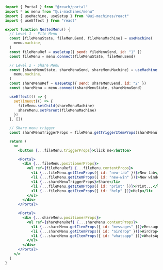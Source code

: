 ```jsx
import { Portal } from "@reach/portal"
import * as menu from "@ui-machines/menu"
import { useMachine, useSetup } from "@ui-machines/react"
import { useEffect } from "react"

export function NestedMenu() {
  // Level 1 - File Menu
  const [fileMenuState, fileMenuSend, fileMenuMachine] = useMachine(
    menu.machine,
  )
  const fileMenuRef = useSetup({ send: fileMenuSend, id: "1" })
  const fileMenu = menu.connect(fileMenuState, fileMenuSend)

  // Level 2 - Share Menu
  const [shareMenuState, shareMenuSend, shareMenuMachine] = useMachine(
    menu.machine,
  )
  const shareMenuRef = useSetup({ send: shareMenuSend, id: "2" })
  const shareMenu = menu.connect(shareMenuState, shareMenuSend)

  useEffect(() => {
    setTimeout(() => {
      fileMenu.setChild(shareMenuMachine)
      shareMenu.setParent(fileMenuMachine)
    })
  }, [])

  // Share menu trigger
  const shareMenuTriggerProps = fileMenu.getTriggerItemProps(shareMenu)

  return (
    <>
      <button {...fileMenu.triggerProps}>Click me</button>

      <Portal>
        <div {...fileMenu.positionerProps}>
          <ul ref={fileMenuRef} {...fileMenu.contentProps}>
            <li {...fileMenu.getItemProps({ id: "new-tab" })}>New tab</li>
            <li {...fileMenu.getItemProps({ id: "new-win" })}>New window</li>
            <li {...shareMenuTriggerProps}>Share</li>
            <li {...fileMenu.getItemProps({ id: "print" })}>Print...</li>
            <li {...fileMenu.getItemProps({ id: "help" })}>Help</li>
          </ul>
        </div>
      </Portal>

      <Portal>
        <div {...shareMenu.positionerProps}>
          <ul ref={shareMenuRef} {...shareMenu.contentProps}>
            <li {...shareMenu.getItemProps({ id: "messages" })}>Messages</li>
            <li {...shareMenu.getItemProps({ id: "airdrop" })}>Airdrop</li>
            <li {...shareMenu.getItemProps({ id: "whatsapp" })}>WhatsApp</li>
          </ul>
        </div>
      </Portal>
    </>
  )
}
```
